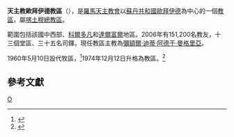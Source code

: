 {{Infobox Roman Catholic diocese |Roman Catholic Diocese of = 天主教歐拜伊德教區 |Latin name of diocese = Dioecesis Elobeidensis |image = [[Image:Sudan_RC_Church_diocese_district_map_2007.svg|200px]] |caption = 1號為教區管轄範圍 |location = [[蘇丹共和國|蘇丹共和國]][[歐拜伊德|歐拜伊德]] |territory =  |population = 151,200 |rite = [[罗马礼|罗马礼]]|patron =  |province = 喀土穆 |established = 1960年 |cathedral = |co-cathedral = |leadership = 主教 |website =  |pope =  |patriarch= |metropolitan = |ordinary = 彌額爾·迪蒂·阿德干·曼格里亞|coadjutor archbishop = |coadjutor bishop = |auxiliary = |emeritus = }}

'''天主教歐拜伊德教區'''（{{lang-la|Dioecesis Elobeidensis}}），是[[羅馬天主教會|羅馬天主教會]]以[[蘇丹共和國|蘇丹共和國]][[歐拜伊德|歐拜伊德]]為中心的一個[[教區|教區]]，屬[[天主教喀土穆總教區|喀土穆總教區]]。

範圍包括該國中西部、[[科爾多凡|科爾多凡]]和[[達爾富爾|達爾富爾]]地區。2006年有151,200名教友，十三個堂區、三十五名司鐸。現任教區主教為[[彌額爾·迪蒂·阿德干·曼格里亞|彌額爾·迪蒂·阿德干·曼格里亞]]。

1960年5月10日設代牧區，<ref name="apos">{{cite journal
|journal=[[宗座公報|宗座公報]]
|publisher=梵蒂岡出版社
|date=1960年5月10日
|volume=53
|title=Quod Sacrum Fidei
|page=339
|url=http://www.vatican.va/archive/aas/documents/AAS%2053%20%5B1961%5D%20-%20ocr.pdf
|access-date=2011年6月24日
|archive-date=2013年10月7日
|archive-url=https://web.archive.org/web/20131007213220/http://www.vatican.va/archive/aas/documents/AAS%2053%20%5B1961%5D%20-%20ocr.pdf
|dead-url=no
}}</ref>1974年12月12日升格為教區。<ref name="dio">{{cite journal
|journal=[[宗座公報|宗座公報]]
|publisher=梵蒂岡出版社
|date=1974年12月12日
|volume=68
|title=Cum in Sudania
|page=164
|url=http://www.vatican.va/archive/aas/documents/AAS%2067%20%5B1975%5D%20-%20ocr.pdf
|access-date=2011年6月24日
|archive-date=2016年3月3日
|archive-url=https://web.archive.org/web/20160303191138/http://www.vatican.va/archive/aas/documents/AAS%2067%20%5B1975%5D%20-%20ocr.pdf
|dead-url=no
}}</ref>

==參考文獻==
<div class="references-small">
<references />
</div>

{{蘇丹天主教教區}}
[[Category:蘇丹天主教教區|O]]